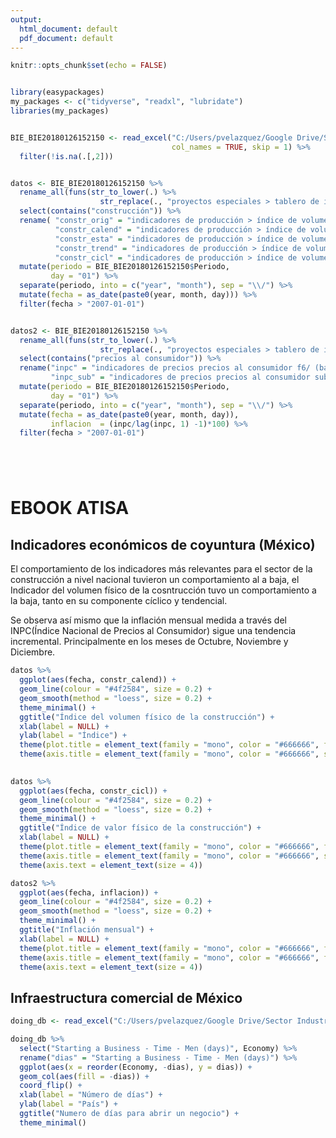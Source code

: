 ```yaml
---
output:
  html_document: default
  pdf_document: default
---
```


```r
knitr::opts_chunk$set(echo = FALSE)


library(easypackages)
my_packages <- c("tidyverse", "readxl", "lubridate")
libraries(my_packages)


BIE_BIE20180126152150 <- read_excel("C:/Users/pvelazquez/Google Drive/Sector Industrial en Tijuana/Bases de datos/INDICADORES_ECONOMICOS_DE_COYUNTURA/BIE_BIE20180126152150.xlsx", 
                                    col_names = TRUE, skip = 1) %>%
  filter(!is.na(.[,2]))


datos <- BIE_BIE20180126152150 %>%
  rename_all(funs(str_to_lower(.) %>%
                    str_replace(., "proyectos especiales > tablero de indicadores económicos > ", ""))) %>%
  select(contains("construcción")) %>%
  rename( "constr_orig" = "indicadores de producción > índice de volumen físico de la construcción original p2 / f2/ (índice base 2013=100)", 
          "constr_calend" = "indicadores de producción > índice de volumen físico de la construcción original corregida por efectos de calendario f3/ (índice base 2013=100)", 
          "constr_esta" = "indicadores de producción > índice de volumen físico de la construcción desestacionalizada f3/ (índice base 2013=100)", 
          "constr_trend" = "indicadores de producción > índice de volumen físico de la construcción tendencia f3/ (índice base 2013=100)", 
          "constr_cicl" = "indicadores de producción > índice de volumen físico de la construcción ciclo f3/ (puntos)") %>%
  mutate(periodo = BIE_BIE20180126152150$Periodo,
         day = "01") %>%
  separate(periodo, into = c("year", "month"), sep = "\\/") %>%
  mutate(fecha = as_date(paste0(year, month, day))) %>%
  filter(fecha > "2007-01-01")


datos2 <- BIE_BIE20180126152150 %>%
  rename_all(funs(str_to_lower(.) %>%
                    str_replace(., "proyectos especiales > tablero de indicadores económicos > ", ""))) %>%
  select(contains("precios al consumidor")) %>%
  rename("inpc" = "indicadores de precios precios al consumidor f6/ (base segunda quincena de diciembre 2010 = 100)",
         "inpc_sub" = "indicadores de precios precios al consumidor subyacente f6/ (base segunda quincena de diciembre 2010 = 100)") %>%
  mutate(periodo = BIE_BIE20180126152150$Periodo,
         day = "01") %>%
  separate(periodo, into = c("year", "month"), sep = "\\/") %>%
  mutate(fecha = as_date(paste0(year, month, day)),
         inflacion  = (inpc/lag(inpc, 1) -1)*100) %>%
  filter(fecha > "2007-01-01")






```


# EBOOK ATISA
## Indicadores económicos de coyuntura (México)

El comportamiento de los indicadores más relevantes para el sector de la construcción a nivel nacional tuvieron un comportamiento al a baja, el Indicador del volumen físico de la cosntrucción tuvo un comportamiento a la baja, tanto en su componente cíclico y tendencial. 

Se observa así mismo que la inflación mensual medida a través del INPC(Índice Nacional de Precios al Consumidor) sigue una tendencia incremental. Principalmente en los meses de Octubre, Noviembre y Diciembre.


```r

datos %>%
  ggplot(aes(fecha, constr_calend)) + 
  geom_line(colour = "#4f2584", size = 0.2) + 
  geom_smooth(method = "loess", size = 0.2) +
  theme_minimal() + 
  ggtitle("Índice del volumen físico de la construcción") +
  xlab(label = NULL) +
  ylab(label = "Índice") + 
  theme(plot.title = element_text(family = "mono", color = "#666666", face = "bold", size = 5)) +
  theme(axis.title = element_text(family = "mono", color = "#666666", size = 4), axis.text = element_text(size = 4))
  
```



```r

datos %>% 
  ggplot(aes(fecha, constr_cicl)) + 
  geom_line(colour = "#4f2584", size = 0.2) +
  geom_smooth(method = "loess", size = 0.2) +
  theme_minimal() +
  ggtitle("Índice de valor físico de la construcción") +
  xlab(label = NULL) +
  theme(plot.title = element_text(family = "mono", color = "#666666", face = "bold", size = 5)) +
  theme(axis.title = element_text(family = "mono", color = "#666666", size = 4)) + 
  theme(axis.text = element_text(size = 4))


```


```r

datos2 %>%
  ggplot(aes(fecha, inflacion)) + 
  geom_line(colour = "#4f2584", size = 0.2) + 
  geom_smooth(method = "loess", size = 0.2) + 
  theme_minimal() +
  ggtitle("Inflación mensual") + 
  xlab(label = NULL) + 
  theme(plot.title = element_text(family = "mono", color = "#666666", face = "bold", size = 5)) + 
  theme(axis.title = element_text(family = "mono", color = "#666666", face = "bold", size = 4)) +
  theme(axis.text = element_text(size = 4))


```



## Infraestructura comercial de México

```r
doing_db <- read_excel("C:/Users/pvelazquez/Google Drive/Sector Industrial en Tijuana/Bases de datos/Doing_business_world_bank.xlsx", col_types = c("text", "text", "skip", "numeric", "skip", "numeric", "numeric", "numeric", "numeric", "numeric", "numeric", "numeric", "numeric",  "skip", "numeric", "skip", "numeric", "numeric", "numeric", "numeric", "numeric", "numeric", "numeric", "numeric", "numeric", "numeric", "skip", "numeric", "skip", "numeric", "numeric", "numeric", "numeric", "numeric", "text",  "text", "text", "numeric", "numeric", "numeric", "numeric", "numeric", "skip", "numeric", "skip", "numeric", "numeric", "skip", "numeric", "numeric", "numeric", "numeric", "numeric", "numeric", "numeric", "numeric", "numeric", "numeric", "numeric", "numeric", "numeric", "numeric", "numeric", "numeric", "numeric", "numeric", "numeric", "numeric", "text", "text", "text", "text", "numeric", "numeric", "numeric", "numeric", "numeric", "numeric", "numeric", "numeric", "numeric", "numeric", "numeric", "numeric", "numeric", "numeric", "numeric", "numeric", "numeric", "numeric", "skip", "numeric", "skip", "skip", "skip", "numeric", "numeric", "numeric", "numeric", "numeric", "numeric", "numeric", "numeric", "numeric", "numeric", "numeric", "numeric", "numeric", "numeric", "numeric", "skip", "numeric", "skip", "numeric", "numeric", "numeric", "numeric", "numeric", "numeric","numeric", "numeric", "numeric"))
```



```r

doing_db %>%
  select("Starting a Business - Time - Men (days)", Economy) %>%
  rename("dias" = "Starting a Business - Time - Men (days)") %>%
  ggplot(aes(x = reorder(Economy, -dias), y = dias)) + 
  geom_col(aes(fill = -dias)) + 
  coord_flip() +
  xlab(label = "Número de días") + 
  ylab(label = "País") + 
  ggtitle("Numero de días para abrir un negocio") +
  theme_minimal()
```


